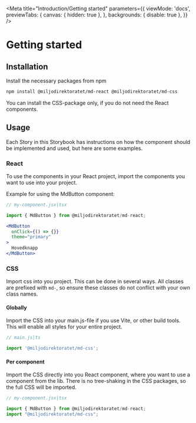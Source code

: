 
<Meta
  title="Introduction/Getting started"
  parameters={{
    viewMode: 'docs',
    previewTabs: {
      canvas: { hidden: true },
    },
    backgrounds: { disable: true },
  }}
/>

<div className="gs-wrapper">

# Getting started

## Installation

Install the necessary packages from npm

```bash
npm install @miljodirektoratet/md-react @miljodirektoratet/md-css
```

You can install the CSS-package only, if you do not need the React components.

## Usage

Each Story in this Storybook has instructions on how the component should be implemented and used, but here are some examples.

### React

To use the components in your React project, import the components you want to use into your project.

Example for using the MdButton component:

```jsx
// my-component.jsx|tsx

import { MdButton } from @miljodirektoratet/md-react;

<MdButton
  onClick={() => {}}
  theme="primary"
>
  Hovedknapp
</MdButton>
```

### CSS

Import css into you project. This can be done in several ways. All classes are prefixed with `md-`, so ensure these classes do not conflict with your own class names.

#### Globally

Import the CSS into your main.js-file if you use Vite, or other build tools. This will enable all styles for your entire project.

```javascript
// main.js|ts

import '@miljodirektoratet/md-css';
```

#### Per component

Import the CSS directly into you React component, where you want to use a component from the lib. There is no tree-shaking in the CSS packages, so the full CSS will be imported.

```jsx
// my-component.jsx|tsx

import { MdButton } from @miljodirektoratet/md-react;
import "@miljodirektoratet/md-css";
```

</div>
